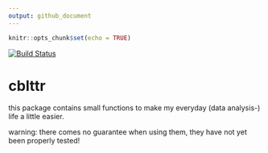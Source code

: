 ```yaml
---
output: github_document
---
```


```r
knitr::opts_chunk$set(echo = TRUE)
```

<!-- README.md is generated from README.Rmd. Please edit that file -->

[![Build Status](https://travis-ci.com/cathblatter/cblttr.png?branch=master)](https://travis-ci.com/cathblatter/cblttr)

# cblttr

this package contains small functions to make my everyday (data analysis-) life a 
little easier.  

warning: there comes no guarantee when using them, they have not yet been
properly tested!
